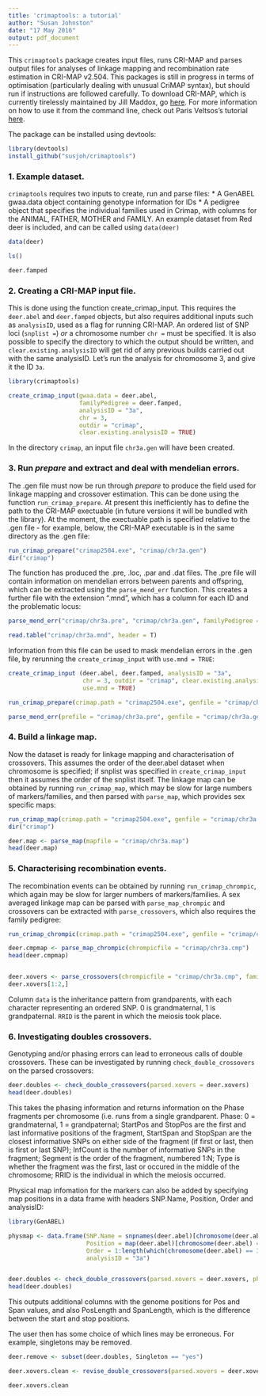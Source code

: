 ```yaml
---
title: 'crimaptools: a tutorial'
author: "Susan Johnston"
date: "17 May 2016"
output: pdf_document
---
```


This `crimaptools` package creates input files, runs CRI-MAP and parses output files for analyses of linkage mapping and recombination rate estimation in CRI-MAP v2.504. This packages is still in progress in terms of optimisation (particularly dealing with unusual CriMAP syntax), but should run if instructions are followed carefully. To download CRI-MAP, which is currently tirelessly maintained by Jill Maddox, go [here](http://www.animalgenome.org/tools/share/crimap/). For more information on how to use it from the command line, check out Paris Veltsos's tutorial [here](http://www.parisveltsos.com/research/crimap/index.html). 

The package can be installed using devtools:

```r
library(devtools)
install_github("susjoh/crimaptools")

```

### 1. Example dataset.

`crimaptools` requires two inputs to create, run and parse files:
* A GenABEL gwaa.data object containing genotype information for IDs
* A pedigree object that specifies the individual families used in Crimap, with columns for the ANIMAL, FATHER, MOTHER and FAMILY. An example dataset from Red deer is included, and can be called using `data(deer)`

```r

data(deer)

ls()

deer.famped


```

### 2. Creating a CRI-MAP input file.

This is done using the function create_crimap_input. This requires the `deer.abel` and `deer.famped` objects, but also requires additional inputs such as `analysisID`, used as a flag for running CRI-MAP. An ordered list of SNP loci (`snplist = `) *or* a chromosome number `chr = ` must be specified. It is also possible to specify the directory to which the output should be written, and `clear.existing.analysisID` will get rid of any previous builds carried out with the same analysisID. Let's run the analysis for chromosome 3, and give it the ID `3a`.

```r
library(crimaptools)

create_crimap_input(gwaa.data = deer.abel,
                    familyPedigree = deer.famped,
                    analysisID = "3a",
                    chr = 3,
                    outdir = "crimap",
                    clear.existing.analysisID = TRUE)

```

In the directory `crimap`, an input file `chr3a.gen` will have been created.

### 3. Run *prepare* and extract and deal with mendelian errors.

The .gen file must now be run through *prepare* to produce the field used for linkage mapping and crossover estimation. This can be done using the function `run_crimap_prepare`. At present this inefficiently has to define the path to the CRI-MAP exectuable (in future versions it will be bundled with the library). At the moment, the exectuable path is specified relative to the .gen file - for example, below, the CRI-MAP executable is in the same directory as the .gen file: 

```r

run_crimap_prepare("crimap2504.exe", "crimap/chr3a.gen")
dir("crimap")

```

The function has produced the .pre, .loc, .par and .dat files. The .pre file will contain information on mendelian errors between parents and offspring, which can be extracted using the `parse_mend_err` function. This creates a further file with the extension ".mnd", which has a column for each ID and the problematic locus:

```r
parse_mend_err("crimap/chr3a.pre", "crimap/chr3a.gen", familyPedigree = deer.famped)

read.table("crimap/chr3a.mnd", header = T)

```

Information from this file can be used to mask mendelian errors in the .gen file, by rerunning the `create_crimap_input` with `use.mnd = TRUE`:

```r
create_crimap_input (deer.abel, deer.famped, analysisID = "3a",
                     chr = 3, outdir = "crimap", clear.existing.analysisID = TRUE,
                     use.mnd = TRUE)

run_crimap_prepare(crimap.path = "crimap2504.exe", genfile = "crimap/chr3a.gen")

parse_mend_err(prefile = "crimap/chr3a.pre", genfile = "crimap/chr3a.gen", familyPedigree = deer.famped)

```
### 4. Build a linkage map.

Now the dataset is ready for linkage mapping and characterisation of crossovers. This assumes the order of the deer.abel dataset when chromosome is specified; if snplist was specified in `create_crimap_input` then it assumes the order of the snplist itself. The linkage map can be obtained by running `run_crimap_map`, which may be slow for large numbers of markers/families, and then parsed with `parse_map`, which provides sex specific maps:

```r

run_crimap_map(crimap.path = "crimap2504.exe", genfile = "crimap/chr3a.gen")
dir("crimap")

deer.map <- parse_map(mapfile = "crimap/chr3a.map")
head(deer.map)

```

### 5. Characterising recombination events.

The recombination events can be obtained by running `run_crimap_chrompic`, which again may be slow for larger numbers of markers/families. A sex averaged linkage map can be parsed with `parse_map_chrompic` and crossovers can be extracted with `parse_crossovers`, which also requires the family pedigree:

```r
run_crimap_chrompic(crimap.path = "crimap2504.exe", genfile = "crimap/chr3a.gen")

deer.cmpmap <- parse_map_chrompic(chrompicfile = "crimap/chr3a.cmp")
head(deer.cmpmap)


deer.xovers <- parse_crossovers(chrompicfile = "crimap/chr3a.cmp", familyPedigree = deer.famped)
deer.xovers[1:2,]

```

Column `data` is the inheritance pattern from grandparents, with each character representing an ordered SNP. 0 is grandmaternal, 1 is grandpaternal. `RRID` is the parent in which the meiosis took place.

### 6. Investigating doubles crossovers.

Genotyping and/or phasing errors can lead to erroneous calls of double crossovers. These can be investigated by running `check_double_crossovers` on the parsed crossovers: 

```r

deer.doubles <- check_double_crossovers(parsed.xovers = deer.xovers)
head(deer.doubles)

```

This takes the phasing information and returns information on the Phase fragments per chromosome (i.e. runs from a single grandparent. Phase: 0 = grandmaternal, 1 = grandpaternal; StartPos and StopPos are the first and last informative positions of the fragment, StartSpan and StopSpan are the closest informative SNPs on either side of the fragment (if first or last, then is first or last SNP); InfCount is the number of informative SNPs in the fragment; Segment is the order of the fragment, numbered 1:N; Type is whether the fragment was the first, last or occured in the middle of the chromosome; RRID is the individual in which the meiosis occurred.

Physical map infomation for the markers can also be added by specifying map positions in a data frame with headers SNP.Name, Position, Order and analysisID:


```r
library(GenABEL)

physmap <- data.frame(SNP.Name = snpnames(deer.abel)[chromosome(deer.abel) == 3],
                      Position = map(deer.abel)[chromosome(deer.abel) == 3],
                      Order = 1:length(which(chromosome(deer.abel) == 3)),
                      analysisID = "3a")


deer.doubles <- check_double_crossovers(parsed.xovers = deer.xovers, physical.map = physmap)
head(deer.doubles)


```
This outputs additional columns with the genome positions for Pos and Span values, and also PosLength and SpanLength, which is the difference between the start and stop positions.

The user then has some choice of which lines may be erroneous. For example, singletons may be removed. 

```r

deer.remove <- subset(deer.doubles, Singleton == "yes")

deer.xovers.clean <- revise_double_crossovers(parsed.xovers = deer.xovers, removesections = deer.remove)

deer.xovers.clean

```



